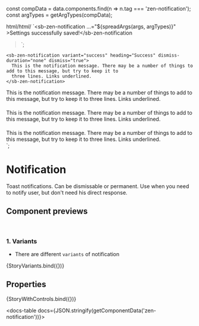 
const compData = data.components.find(n => n.tag === 'zen-notification');
const argTypes = getArgTypes(compData);

<Meta title="Notifications/Notification" component="zen-notification" argTypes={argTypes} />

  html/*html*/ `<sb-zen-notification ...="${spreadArgs(args, argTypes)}"
    >Settings successfully saved!</sb-zen-notification
  >`;

    <sb-zen-notification variant="success" heading="Success" dismiss-duration="none" dismiss="true">
      This is the notification message. There may be a number of things to add to this message, but try to keep it to
      three lines. Links underlined.
    </sb-zen-notification>
  </div>
  <div style="padding-bottom: 20px">
    <sb-zen-notification variant="info" heading="Info" dismiss-duration="none" dismiss="true">
      This is the notification message. There may be a number of things to add to this message, but try to keep it to
      three lines. Links underlined.
    </sb-zen-notification>
  </div>
  <div style="padding-bottom: 20px">
    <sb-zen-notification variant="warning" heading="Warning" dismiss-duration="none" dismiss="true">
      This is the notification message. There may be a number of things to add to this message, but try to keep it to
      three lines. Links underlined.
    </sb-zen-notification>
  </div>
  <div>
    <sb-zen-notification variant="error" heading="Error" dismiss-duration="none" dismiss="true">
      This is the notification message. There may be a number of things to add to this message, but try to keep it to
      three lines. Links underlined.
    </sb-zen-notification>
  </div>`;

# Notification

Toast notifications. Can be dismissable or permanent.
Use when you need to notify user, but don't need his direct response.

## Component previews

<br />

### 1. Variants

- There are different `variants` of notification

<Canvas>
  <Story name="button">{StoryVariants.bind({})}</Story>
</Canvas>

## Properties

<Canvas>
  <Story
    name="default"
    args={{
      ...getDefaultArgs(argTypes),
      // override some default values:
      dismissDuration: 'none',
      heading: 'Success',
    }}
  >
    {StoryWithControls.bind({})}
  </Story>
</Canvas>

<ArgsTable story="default" />

<docs-table docs={JSON.stringify(getComponentData('zen-notification'))}></docs-table>
